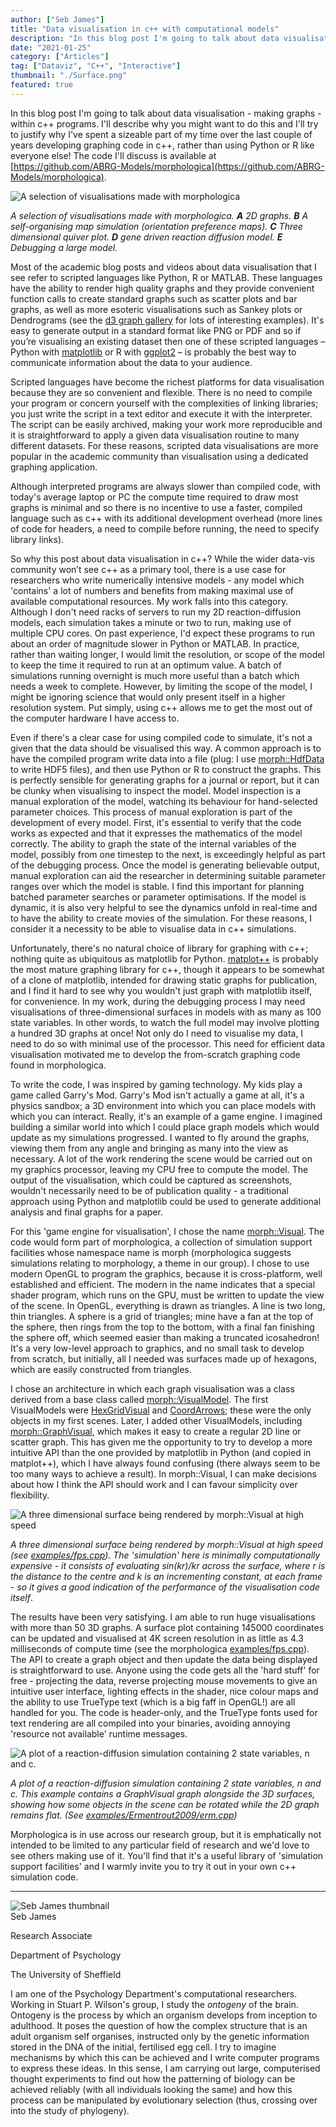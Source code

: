 ```yaml
---
author: ["Seb James"]
title: "Data visualisation in c++ with computational models"
description: "In this blog post I'm going to talk about data visualisation - making graphs - within c++ programs. I'll describe why you might want to do this and I'll try to justify why I've spent a sizeable part of my time over the last couple of years developing graphing code in c++, rather than using Python or R like everyone else!"
date: "2021-01-25"
category: ["Articles"]
tag: ["Dataviz", "C++", "Interactive"]
thumbnail: "./Surface.png"
featured: true
---
```


In this blog post I'm going to talk about data visualisation - making graphs - within c++ programs. I'll describe why you might want to do this and I'll try to justify why I've spent a sizeable part of my time over the last couple of years developing graphing code in c++, rather than using Python or R like everyone else! The code I'll discuss is available at [https://github.com/ABRG-Models/morphologica](https://github.com/ABRG-Models/morphologica). 

<img alt = "A selection of visualisations made with morphologica" src="./Panel.png" />

<em> A selection of visualisations made with morphologica. <b>A</b> 2D graphs. <b>B</b> A self-organising map simulation (orientation preference maps). <b>C</b> Three dimensional quiver plot. <b>D</b> gene driven reaction diffusion model. <b>E</b> Debugging a large model. </em>

Most of the academic blog posts and videos about data visualisation that I see refer to scripted languages like Python, R or MATLAB. These languages have the ability to render high quality graphs and they provide convenient function calls to create standard graphs such as scatter plots and bar graphs, as well as more esoteric visualisations such as Sankey plots or Dendrograms (see the [d3 graph gallery](https://www.d3-graph-gallery.com/index.html) for lots of interesting examples). It's easy to generate output in a standard format like PNG or PDF and so if you’re visualising an existing dataset then one of these scripted languages – Python with [matplotlib](https://matplotlib.org/) or R with [ggplot2](https://www.r-graph-gallery.com/ggplot2-package.html) – is probably the best way to communicate information about the data to your audience. 

Scripted languages have become the richest platforms for data visualisation because they are so convenient and flexible. There is no need to compile your program or concern yourself with the complexities of linking libraries; you just write the script in a text editor and execute it with the interpreter. The script can be easily archived, making your work more reproducible and it is straightforward to apply a given data visualisation routine to many different datasets. For these reasons, scripted data visualisations are more popular in the academic community than visualisation using a dedicated graphing application.

Although interpreted programs are always slower than compiled code, with today's average laptop or PC the compute time required to draw most graphs is minimal and so there is no incentive to use a faster, compiled language such as c++ with its additional development overhead (more lines of code for headers, a need to compile before running, the need to specify library links).

So why this post about data visualisation in c++? While the wider data-vis community won’t see c++ as a primary tool, there is a use case for researchers who write numerically intensive models - any model which 'contains' a lot of numbers and benefits from making maximal use of available computational resources. My work falls into this category. Although I don't need racks of servers to run my 2D reaction-diffusion models, each simulation takes a minute or two to run, making use of multiple CPU cores. On past experience, I'd expect these programs to run about an order of magnitude slower in Python or MATLAB. In practice, rather than waiting longer, I would limit the resolution, or scope of the model to keep the time it required to run at an optimum value. A batch of simulations running overnight is much more useful than a batch which needs a week to complete. However, by limiting the scope of the model, I might be ignoring science that would only present itself in a higher resolution system.  Put simply, using c++ allows me to get the most out of the computer hardware I have access to.

Even if there's a clear case for using compiled code to simulate, it's not a given that the data should be visualised this way. A common approach is to have the compiled program write data into a file (plug: I use [morph::HdfData](https://github.com/ABRG-Models/morphologica/blob/main/morph/HdfData.h) to write HDF5 files), and then use Python or R to construct the graphs. This is perfectly sensible for generating graphs for a journal or report, but it can be clunky when visualising to inspect the model.  Model inspection is a manual exploration of the model, watching its behaviour for hand-selected parameter choices. This process of manual exploration is part of the development of every model. First, it's essential to verify that the code works as expected and that it expresses the mathematics of the model correctly. The ability to graph the state of the internal variables of the model, possibly from one timestep to the next, is exceedingly helpful as part of the debugging process. Once the model is generating believable output, manual exploration  can aid the researcher in determining suitable parameter ranges over which the model is stable. I find this important for planning batched parameter searches or parameter optimisations. If the model is dynamic, it is also very helpful to see the dynamics unfold in real-time and to have the ability to create movies of the simulation. For these reasons, I consider it a necessity to be able to visualise data in c++ simulations. 

Unfortunately, there's no natural choice of library for graphing with c++; nothing quite as ubiquitous as matplotlib for Python. [matplot++](https://alandefreitas.github.io/matplotplusplus/) is probably the most mature graphing library for c++, though it appears to be somewhat of a clone of matplotlib, intended for drawing static graphs for publication, and I find it hard to see why you wouldn't just graph with matplotlib itself, for convenience. In my work, during the debugging process I may need visualisations of three-dimensional surfaces in models with as many as 100 state variables. In other words, to watch the full model may involve plotting a hundred 3D graphs at once! Not only do I need to visualise my data, I need to do so with minimal use of the processor. This need for efficient data visualisation motivated me to develop the from-scratch graphing code found in morphologica.

To write the code, I was inspired by gaming technology. My kids play a game called Garry's Mod. Garry's Mod isn't actually a game at all, it's a physics sandbox; a 3D environment into which you can place models with which you can interact. Really, it's an example of a game engine. I imagined building a similar world into which I could place graph models which would update as my simulations progressed. I wanted to fly around the graphs, viewing them from any angle and bringing as many into the view as necessary. A lot of the work rendering the scene would be carried out on my graphics processor, leaving my CPU free to compute the model. The output of the visualisation, which could be captured as screenshots, wouldn't necessarily need to be of publication quality - a traditional approach using Python and matplotlib could be used to generate additional analysis and final graphs for a paper.

For this 'game engine for visualisation', I chose the name [morph::Visual](https://github.com/ABRG-Models/morphologica/blob/main/morph/Visual.h). The code would form part of morphologica, a collection of simulation support facilities whose namespace name is morph (morphologica suggests simulations relating to morphology, a theme in our group). I chose to use modern OpenGL to program the graphics, because it is cross-platform, well established and efficient. The modern in the name indicates that a special shader program, which runs on the GPU, must be written to update the view of the scene. In OpenGL, everything is drawn as triangles. A line is two long, thin triangles. A sphere is a grid of triangles; mine have a fan at the top of the sphere, then rings from the top to the bottom, with a final fan finishing the sphere off, which seemed easier than making a truncated icosahedron! It's a very low-level approach to graphics, and no small task to develop from scratch, but initially, all I needed was surfaces made up of hexagons, which are easily constructed from triangles.

I chose an architecture in which each graph visualisation was a class derived from a base class called [morph::VisualModel](https://github.com/ABRG-Models/morphologica/blob/main/morph/VisualModel.h). The first VisualModels were [HexGridVisual](https://github.com/ABRG-Models/morphologica/blob/main/morph/HexGridVisual.h) and [CoordArrows](https://github.com/ABRG-Models/morphologica/blob/main/morph/CoordArrows.h); these were the only objects in my first scenes. Later, I added other VisualModels, including [morph::GraphVisual](https://github.com/ABRG-Models/morphologica/blob/main/morph/GraphVisual.h), which makes it easy to create a regular 2D line or scatter graph. This has given me the opportunity to try to develop a more intuitive API than the one provided by matplotlib in Python (and copied in matplot++), which I have always found confusing (there always seem to be too many ways to achieve a result). In morph::Visual, I can make decisions about how I think the API should work and I can favour simplicity over flexibility.

<img alt = "A three dimensional surface being rendered by morph::Visual at high speed" src="./Surface.png" />

*A three dimensional surface being rendered by morph::Visual at high speed (see [examples/fps.cpp](https://github.com/ABRG-Models/morphologica/blob/main/examples/fps.cpp)). The 'simulation' here is minimally computationally expensive - it consists of evaluating sin(kr)/kr across the surface, where r is the distance to the centre and k is an incrementing constant, at each frame - so it gives a good indication of the performance of the visualisation code itself*.

The results have been very satisfying. I am able to run huge visualisations with more than 50 3D graphs. A surface plot containing 145000 coordinates can be updated and visualised at 4K screen resolution in as little as 4.3 milliseconds of compute time (see the morphologica [examples/fps.cpp](https://github.com/ABRG-Models/morphologica/blob/main/examples/fps.cpp)). The API to create a graph object and then update the data being displayed is straightforward to use. Anyone using the code gets all the 'hard stuff' for free - projecting the data, reverse projecting mouse movements to give an intuitive user interface, lighting effects in the shader, nice colour maps and the ability to use TrueType text (which is a big faff in OpenGL!) are all handled for you. The code is header-only, and the TrueType fonts used for text rendering are all compiled into your binaries, avoiding annoying 'resource not available' runtime messages.

<img alt = "A plot of a reaction-diffusion simulation containing 2 state variables, n and c." src="./Ermentrout.png" />

*A plot of a reaction-diffusion simulation containing 2 state variables, n and c. This example contains a GraphVisual graph alongside the 3D surfaces, showing how some objects in the scene can be rotated while the 2D graph remains flat. (See [examples/Ermentrout2009/erm.cpp](https://github.com/ABRG-Models/morphologica/blob/main/examples/Ermentrout2009/erm.cpp))*

Morphologica is in use across our research group, but it is emphatically not intended to be limited to any particular field of research and we'd love to see others making use of it. You'll find that it's a useful library of 'simulation support facilities' and I warmly invite you to try it out in your own c++ simulation code.


---

<div className="flex flex-wrap p-2 items-center">
  <div className="flex flex-wrap w-full items-center">
    <div className="md:w-1/6 md:mx-auto">
      <img src="./Seb_J.jpg" alt="Seb James thumbnail" className="rounded-lg"  />
    </div>
    <div className="md:w-5/6 p-2 lg:p-6">
      <div className="my-1 font-bold text-2xl flex items-center">
        Seb James
        <div className="inline-block ml-4">
          <TwitterBtn href="https://twitter.com/intent/follow?screen_name=sebjames" />
        </div>
      </div>
      <p className="my-0">Research Associate</p>
      <p className="my-0">Department of Psychology</p>
      <p className="my-0">The University of Sheffield</p>
    </div>
  </div>
  <div>
    <p className="text-gray-900"> I am one of the Psychology Department's computational researchers. Working in Stuart P. Wilson's group, I study the <em> ontogeny </em> of the brain. Ontogeny is the process by which an organism develops from inception to adulthood. It poses the question of how the complex structure that is an adult organism self organises, instructed only by the genetic information stored in the DNA of the initial, fertilised egg cell. I try to imagine mechanisms by which this can be achieved and I write computer programs to express these ideas. In this sense, I am carrying out large, computerised thought experiments to find out how the patterning of biology can be achieved reliably (with all individuals looking the same) and how this process can be manipulated by evolutionary selection (thus, crossing over into the study of phylogeny).
    </p>
  </div>
</div>

